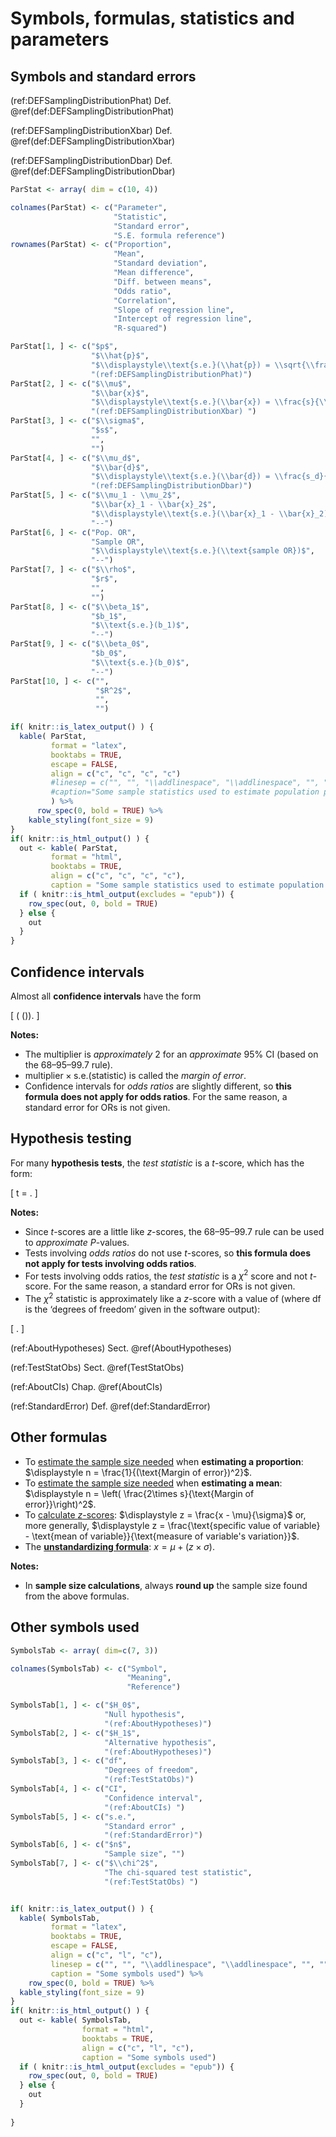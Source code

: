 
# Symbols, formulas, statistics and parameters {#StatisticsAndParameters}



## Symbols and standard errors





(ref:DEFSamplingDistributionPhat) Def. \@ref(def:DEFSamplingDistributionPhat)

(ref:DEFSamplingDistributionXbar) Def. \@ref(def:DEFSamplingDistributionXbar)

(ref:DEFSamplingDistributionDbar) Def. \@ref(def:DEFSamplingDistributionDbar)



```r
ParStat <- array( dim = c(10, 4))

colnames(ParStat) <- c("Parameter",
                       "Statistic",
                       "Standard error",
                       "S.E. formula reference")
rownames(ParStat) <- c("Proportion",
                       "Mean",
                       "Standard deviation",
                       "Mean difference",
                       "Diff. between means",
                       "Odds ratio",
                       "Correlation",
                       "Slope of regression line",
                       "Intercept of regression line",
                       "R-squared")

ParStat[1, ] <- c("$p$", 
                  "$\\hat{p}$", 
                  "$\\displaystyle\\text{s.e.}(\\hat{p}) = \\sqrt{\\frac{ \\hat{p} \\times (1 - \\hat{p})}{n}}$",
                  "(ref:DEFSamplingDistributionPhat)")
ParStat[2, ] <- c("$\\mu$", 
                  "$\\bar{x}$", 
                  "$\\displaystyle\\text{s.e.}(\\bar{x}) = \\frac{s}{\\sqrt{n}}$", 
                  "(ref:DEFSamplingDistributionXbar) ")
ParStat[3, ] <- c("$\\sigma$", 
                  "$s$", 
                  "", 
                  "")
ParStat[4, ] <- c("$\\mu_d$", 
                  "$\\bar{d}$", 
                  "$\\displaystyle\\text{s.e.}(\\bar{d}) = \\frac{s_d}{\\sqrt{n}}$", 
                  "(ref:DEFSamplingDistributionDbar)")
ParStat[5, ] <- c("$\\mu_1 - \\mu_2$", 
                  "$\\bar{x}_1 - \\bar{x}_2$", 
                  "$\\displaystyle\\text{s.e.}(\\bar{x}_1 - \\bar{x}_2)$", 
                  "--")
ParStat[6, ] <- c("Pop. OR", 
                  "Sample OR", 
                  "$\\displaystyle\\text{s.e.}(\\text{sample OR})$", 
                  "--")
ParStat[7, ] <- c("$\\rho$", 
                  "$r$", 
                  "", 
                  "")
ParStat[8, ] <- c("$\\beta_1$", 
                  "$b_1$", 
                  "$\\text{s.e.}(b_1)$", 
                  "--")
ParStat[9, ] <- c("$\\beta_0$", 
                  "$b_0$", 
                  "$\\text{s.e.}(b_0)$", 
                  "--")
ParStat[10, ] <- c("", 
                   "$R^2$", 
                   "", 
                   "")

if( knitr::is_latex_output() ) {
  kable( ParStat,
         format = "latex",
         booktabs = TRUE,
         escape = FALSE,
         align = c("c", "c", "c", "c")
         #linesep = c("", "", "\\addlinespace", "\\addlinespace", "", "", "", ""),  # Else adds a space every 5 lines... 
         #caption="Some sample statistics used to estimate population parameters"
         ) %>%
	  row_spec(0, bold = TRUE) %>%
    kable_styling(font_size = 9)
}
if( knitr::is_html_output() ) {
  out <- kable( ParStat,
         format = "html",
         booktabs = TRUE,
         align = c("c", "c", "c", "c"),
         caption = "Some sample statistics used to estimate population parameters. Empty table cells means that these are not studied in this textbook. The dashes means that no formula is given in this textbook.")
  if ( knitr::is_html_output(excludes = "epub")) {
    row_spec(out, 0, bold = TRUE)
  } else {
    out
  }	
}
```





## Confidence intervals

Almost all **confidence intervals** have the form

\[ 
    \text{statistic} \pm ( \text{multiplier} \times \text{s.e.}(\text{statistic})).
\]

**Notes:**

* The multiplier is *approximately* 2 for an *approximate* 95% CI (based on the 68--95--99.7 rule).
* $\text{multiplier} \times \text{s.e.}(\text{statistic})$ is called the *margin of error*.
* Confidence intervals for *odds ratios* are slightly different, so **this formula does not apply for odds ratios**.
  For the same reason, a standard error for ORs is not given.


## Hypothesis testing

For many **hypothesis tests**, the *test statistic*\index{test statistic} is a $t$-score, which has the form:

\[
  t = \frac{\text{statistic} - \text{parameter}}{\text{s.e.}(\text{statistic})}.
\]

**Notes:**

* Since $t$-scores are a little like $z$-scores, the 68--95--99.7 rule can be used to *approximate* $P$-values.
* Tests involving *odds ratios* do not use $t$-scores, so **this formula does not apply for tests involving odds ratios**.
* For tests involving odds ratios, the *test statistic*\index{test statistic}
  is a $\chi^2$ score and not $t$-score.
  For the same reason, a standard error for ORs is not given.
* The $\chi^2$ statistic is approximately like a $z$-score with a value of (where $\text{df}$ is the 'degrees of freedom' given in the software output):

\[
   \sqrt{\frac{\chi^2}{\text{df}}}.
\]

 
(ref:AboutHypotheses) Sect. \@ref(AboutHypotheses)

(ref:TestStatObs) Sect. \@ref(TestStatObs)

(ref:AboutCIs) Chap. \@ref(AboutCIs)

(ref:StandardError) Def. \@ref(def:StandardError)



## Other formulas


* To [estimate the sample size needed](#EstimatingSampleSize) when **estimating a proportion**: $\displaystyle n = \frac{1}{(\text{Margin of error})^2}$.
* To [estimate the sample size needed](#EstimatingSampleSize) when **estimating a mean**: $\displaystyle n = \left( \frac{2\times s}{\text{Margin of error}}\right)^2$.
* To [calculate $z$-scores](#z-scores): $\displaystyle z = \frac{x - \mu}{\sigma}$ or, more generally, $\displaystyle z = \frac{\text{specific value of variable} - \text{mean of variable}}{\text{measure of variable's variation}}$.
* The [**unstandardizing formula**](#Unstandardising): $x = \mu + (z\times \sigma)$.

**Notes:**

* In **sample size calculations**, always **round up** the sample size found from the above formulas.


## Other symbols used

```r
SymbolsTab <- array( dim=c(7, 3))

colnames(SymbolsTab) <- c("Symbol", 
                          "Meaning", 
                          "Reference")

SymbolsTab[1, ] <- c("$H_0$", 
                     "Null hypothesis", 
                     "(ref:AboutHypotheses)")
SymbolsTab[2, ] <- c("$H_1$", 
                     "Alternative hypothesis", 
                     "(ref:AboutHypotheses)")
SymbolsTab[3, ] <- c("df", 
                     "Degrees of freedom", 
                     "(ref:TestStatObs)")
SymbolsTab[4, ] <- c("CI", 
                     "Confidence interval", 
                     "(ref:AboutCIs) ")
SymbolsTab[5, ] <- c("s.e.", 
                     "Standard error" , 
                     "(ref:StandardError)")
SymbolsTab[6, ] <- c("$n$", 
                     "Sample size", "")
SymbolsTab[7, ] <- c("$\\chi^2$", 
                     "The chi-squared test statistic", 
                     "(ref:TestStatObs) ")


if( knitr::is_latex_output() ) {
  kable( SymbolsTab,
         format = "latex",
         booktabs = TRUE,
         escape = FALSE,
         align = c("c", "l", "c"),
         linesep = c("", "", "\\addlinespace", "\\addlinespace", "", "", ""),  # Else adds a space every 5 lines...
         caption = "Some symbols used") %>%
	row_spec(0, bold = TRUE) %>%
  kable_styling(font_size = 9)
}
if( knitr::is_html_output() ) {
  out <- kable( SymbolsTab,
                format = "html",
                booktabs = TRUE,
                align = c("c", "l", "c"),
                caption = "Some symbols used")
  if ( knitr::is_html_output(excludes = "epub")) {
    row_spec(out, 0, bold = TRUE)
  } else {
    out
  }
	
}
```




